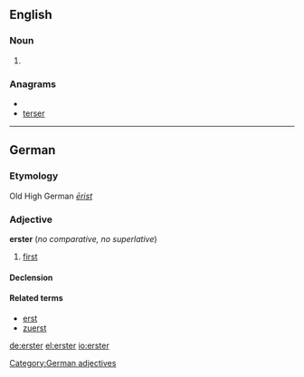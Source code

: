 ==English==

===Noun===
{{en-noun}}

#{{context|New York City|and|New Orleans}} {{eye dialect|oyster}}

===Anagrams===
* {{alphagram|eerrst}}
* [[terser#English|terser]]


----

==German==

===Etymology===
Old High German ''[[ērist]]''

===Adjective===
'''erster''' (''no comparative, no superlative'')

# [[first]]

====Declension====
{{de-decl-adj-notcomp|erst|strong_pred=yes|lemma=erster}}

====Related terms====
* [[erst]]
* [[zuerst]]

[[Category:German adjectives]]

[[de:erster]]
[[el:erster]]
[[io:erster]]